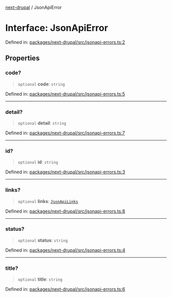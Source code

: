 [next-drupal](../globals.mdx) / JsonApiError

# Interface: JsonApiError

Defined in: [packages/next-drupal/src/jsonapi-errors.ts:2](https://github.com/chapter-three/next-drupal/blob/b814feb907442ea504825c35810c973aeb865442/packages/next-drupal/src/jsonapi-errors.ts#L2)

## Properties

### code?

> `optional` **code**: `string`

Defined in: [packages/next-drupal/src/jsonapi-errors.ts:5](https://github.com/chapter-three/next-drupal/blob/b814feb907442ea504825c35810c973aeb865442/packages/next-drupal/src/jsonapi-errors.ts#L5)

---

### detail?

> `optional` **detail**: `string`

Defined in: [packages/next-drupal/src/jsonapi-errors.ts:7](https://github.com/chapter-three/next-drupal/blob/b814feb907442ea504825c35810c973aeb865442/packages/next-drupal/src/jsonapi-errors.ts#L7)

---

### id?

> `optional` **id**: `string`

Defined in: [packages/next-drupal/src/jsonapi-errors.ts:3](https://github.com/chapter-three/next-drupal/blob/b814feb907442ea504825c35810c973aeb865442/packages/next-drupal/src/jsonapi-errors.ts#L3)

---

### links?

> `optional` **links**: [`JsonApiLinks`](JsonApiLinks.mdx)

Defined in: [packages/next-drupal/src/jsonapi-errors.ts:8](https://github.com/chapter-three/next-drupal/blob/b814feb907442ea504825c35810c973aeb865442/packages/next-drupal/src/jsonapi-errors.ts#L8)

---

### status?

> `optional` **status**: `string`

Defined in: [packages/next-drupal/src/jsonapi-errors.ts:4](https://github.com/chapter-three/next-drupal/blob/b814feb907442ea504825c35810c973aeb865442/packages/next-drupal/src/jsonapi-errors.ts#L4)

---

### title?

> `optional` **title**: `string`

Defined in: [packages/next-drupal/src/jsonapi-errors.ts:6](https://github.com/chapter-three/next-drupal/blob/b814feb907442ea504825c35810c973aeb865442/packages/next-drupal/src/jsonapi-errors.ts#L6)
